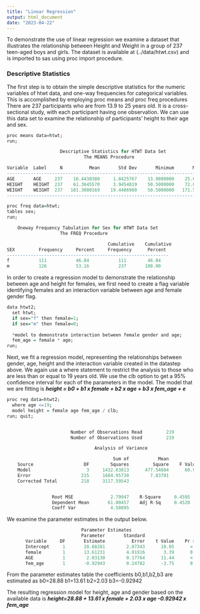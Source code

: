 ```yaml
---
title: "Linear Regression"
output: html_document
date: "2023-04-22"
---
```


To demonstrate the use of linear regression we examine a dataset that illustrates the relationship between Height and Weight in a group of 237 teen-aged boys and girls. The dataset is available at (../data/htwt.csv) and is imported to sas using proc import procedure.

### Descriptive Statistics

The first step is to obtain the simple descriptive statistics for the numeric variables of htwt data, and one-way frequencies for categorical variables. This is accomplished by employing proc means and proc freq procedures There are 237 participants who are from 13.9 to 25 years old. It is a cross-sectional study, with each participant having one observation. We can use this data set to examine the relationship of participants' height to their age and sex.

```r
proc means data=htwt;
run;

                    Descriptive Statistics for HTWT Data Set                  
                             The MEANS Procedure

Variable  Label     N          Mean       Std Dev       Minimum       Maximum
-----------------------------------------------------------------------------
AGE       AGE     237    16.4430380     1.8425767    13.9000000    25.0000000
HEIGHT    HEIGHT  237    61.3645570     3.9454019    50.5000000    72.0000000
WEIGHT    WEIGHT  237   101.3080169    19.4406980    50.5000000   171.5000000
----------------------------------------------------------------------------

```

```r
proc freq data=htwt;
tables sex;
run;

    Oneway Frequency Tabulation for Sex for HTWT Data Set                    
                    The FREQ Procedure

                                      Cumulative    Cumulative
SEX         Frequency     Percent     Frequency      Percent
-------------------------------------------------------------
f           111           46.84           111        46.84
m           126           53.16           237       100.00
```

In order to create a regression model to demonstrate the relationship between age and height for females, we first need to create a flag variable identifying females and an interaction variable between age and female gender flag.

```r
data htwt2;
  set htwt;
  if sex="f" then female=1;
  if sex="m" then female=0; 
 
  *model to demonstrate interaction between female gender and age;
  fem_age = female * age;  
run;
```

Next, we fit a regression model, representing the relationships between gender, age, height and the interaction variable created in the datastep above. We again use a where statement to restrict the analysis to those who are less than or equal to 19 years old. We use the clb option to get a 95% confidence interval for each of the parameters in the model. The model that we are fitting is ***height = b0 + b1 x female + b2 x age + b3 x fem_age + e***

```r
proc reg data=htwt2;
  where age <=19;
  model height = female age fem_age / clb;
run; quit;


                        Number of Observations Read         219
                        Number of Observations Used         219

                                 Analysis of Variance

                                        Sum of           Mean
    Source                   DF        Squares         Square    F Value    Pr > F
    Model                     3     1432.63813      477.54604      60.93    <.0001
    Error                   215     1684.95730        7.83701
    Corrected Total         218     3117.59543


                 Root MSE              2.79947    R-Square     0.4595
                 Dependent Mean       61.00457    Adj R-Sq     0.4520
                 Coeff Var             4.58895
```

We examine the parameter estimates in the output below.

```r
                            Parameter Estimates
                            Parameter       Standard
       Variable     DF       Estimate          Error    t Value    Pr > |t|       95% Confidence Limits
       Intercept     1       28.88281        2.87343      10.05      <.0001       23.21911       34.54650
       female        1       13.61231        4.01916       3.39      0.0008        5.69031       21.53432
       AGE           1        2.03130        0.17764      11.44      <.0001        1.68117        2.38144
       fem_age       1       -0.92943        0.24782      -3.75      0.0002       -1.41791       -0.44096
```

From the parameter estimates table the coefficients b0,b1,b2,b3 are estimated as b0=28.88 b1=13.61 b2=2.03 b3=-0.92942

The resulting regression model for height, age and gender based on the available data is ***height=28.88 + 13.61 x female + 2.03 x age -0.92942 x fem_age***
